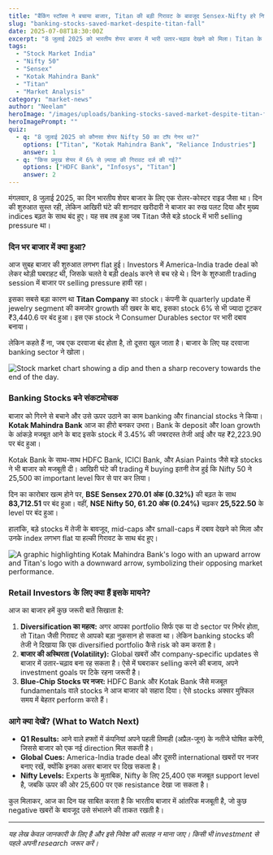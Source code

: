 ```yaml
---
title: "बैंकिंग स्टॉक्स ने बचाया बाजार, Titan की बड़ी गिरावट के बावजूद Sensex-Nifty हरे निशान में बंद"
slug: "banking-stocks-saved-market-despite-titan-fall"
date: 2025-07-08T18:30:00Z
excerpt: "8 जुलाई 2025 को भारतीय शेयर बाजार में भारी उतार-चढ़ाव देखने को मिला। Titan के stocks में बड़ी गिरावट के बावजूद, banking stocks, खासकर Kotak Mahindra Bank की शानदार तेजी ने बाजार को संभाला और Sensex-Nifty हरे निशान में बंद हुए।"
tags:
  - "Stock Market India"
  - "Nifty 50"
  - "Sensex"
  - "Kotak Mahindra Bank"
  - "Titan"
  - "Market Analysis"
category: "market-news"
author: "Neelam"
heroImage: "/images/uploads/banking-stocks-saved-market-despite-titan-fall/hero-image.jpg"
heroImagePrompt: ""
quiz:
  - q: "8 जुलाई 2025 को कौनसा शेयर Nifty 50 का टॉप गेनर था?"
    options: ["Titan", "Kotak Mahindra Bank", "Reliance Industries"]
    answer: 1
  - q: "किस प्रमुख शेयर में 6% से ज़्यादा की गिरावट दर्ज की गई?"
    options: ["HDFC Bank", "Infosys", "Titan"]
    answer: 2
---
```


मंगलवार, 8 जुलाई 2025, का दिन भारतीय शेयर बाजार के लिए एक रोलर-कोस्टर राइड जैसा था। दिन की शुरुआत सुस्त रही, लेकिन आखिरी घंटे की शानदार खरीदारी ने बाजार का रुख पलट दिया और मुख्य indices बढ़त के साथ बंद हुए। यह सब तब हुआ जब Titan जैसे बड़े stock में भारी selling pressure था।

### दिन भर बाजार में क्या हुआ?

आज सुबह बाजार की शुरुआत लगभग flat हुई। Investors में America-India trade deal को लेकर थोड़ी घबराहट थी, जिसके चलते वे बड़ी deals करने से बच रहे थे। दिन के शुरुआती trading session में बाजार पर selling pressure हावी रहा।

इसका सबसे बड़ा कारण था **Titan Company** का stock। कंपनी के quarterly update में jewelry segment की कमजोर growth की खबर के बाद, इसका stock 6% से भी ज्यादा टूटकर ₹3,440.6 पर बंद हुआ। इस एक stock ने Consumer Durables sector पर भारी दबाव बनाया।

लेकिन कहते हैं ना, जब एक दरवाजा बंद होता है, तो दूसरा खुल जाता है। बाजार के लिए यह दरवाजा banking sector ने खोला।

![Stock market chart showing a dip and then a sharp recovery towards the end of the day.](/images/uploads/banking-stocks-saved-market-despite-titan-fall/market-recovery-chart.png)

### Banking Stocks बने संकटमोचक

बाजार को गिरने से बचाने और उसे ऊपर उठाने का काम banking और financial stocks ने किया। **Kotak Mahindra Bank** आज का हीरो बनकर उभरा। Bank के deposit और loan growth के आंकड़े मजबूत आने के बाद इसके stock में 3.45% की जबरदस्त तेजी आई और यह ₹2,223.90 पर बंद हुआ।

Kotak Bank के साथ-साथ HDFC Bank, ICICI Bank, और Asian Paints जैसे बड़े stocks ने भी बाजार को मजबूती दी। आखिरी घंटे की trading में buying इतनी तेज हुई कि Nifty 50 ने 25,500 का important level फिर से पार कर लिया।

दिन का कारोबार खत्म होने पर, **BSE Sensex 270.01 अंक (0.32%)** की बढ़त के साथ **83,712.51** पर बंद हुआ। वहीं, **NSE Nifty 50, 61.20 अंक (0.24%)** चढ़कर **25,522.50** के level पर बंद हुआ।

हालांकि, बड़े stocks में तेजी के बावजूद, mid-caps और small-caps में दबाव देखने को मिला और उनके index लगभग flat या हल्की गिरावट के साथ बंद हुए।

![A graphic highlighting Kotak Mahindra Bank's logo with an upward arrow and Titan's logo with a downward arrow, symbolizing their opposing market performance.](/images/uploads/banking-stocks-saved-market-despite-titan-fall/stocks-in-focus.png)

### Retail Investors के लिए क्या हैं इसके मायने?

आज का बाजार हमें कुछ जरूरी बातें सिखाता है:

1.  **Diversification का महत्व:** अगर आपका portfolio सिर्फ एक या दो sector पर निर्भर होता, तो Titan जैसी गिरावट से आपको बड़ा नुकसान हो सकता था। लेकिन banking stocks की तेजी ने दिखाया कि एक diversified portfolio कैसे risk को कम करता है।
2.  **बाजार की अस्थिरता (Volatility):** Global खबरों और company-specific updates से बाजार में उतार-चढ़ाव बना रह सकता है। ऐसे में घबराकर selling करने की बजाय, अपने investment goals पर टिके रहना जरूरी है।
3.  **Blue-Chip Stocks पर नजर:** HDFC Bank और Kotak Bank जैसे मजबूत fundamentals वाले stocks ने आज बाजार को सहारा दिया। ऐसे stocks अक्सर मुश्किल समय में बेहतर perform करते हैं।

### आगे क्या देखें? (What to Watch Next)

*   **Q1 Results:** आने वाले हफ्तों में कंपनियां अपने पहली तिमाही (अप्रैल-जून) के नतीजे घोषित करेंगी, जिससे बाजार को एक नई direction मिल सकती है।
*   **Global Cues:** America-India trade deal और दूसरी international खबरों पर नजर बनाए रखें, क्योंकि इनका असर बाजार पर दिख सकता है।
*   **Nifty Levels:** Experts के मुताबिक, Nifty के लिए 25,400 एक मजबूत support level है, जबकि ऊपर की ओर 25,600 पर एक resistance देखा जा सकता है।

कुल मिलाकर, आज का दिन यह साबित करता है कि भारतीय बाजार में आंतरिक मजबूती है, जो कुछ negative खबरों के बावजूद उसे संभालने की ताकत रखती है।

---
*यह लेख केवल जानकारी के लिए है और इसे निवेश की सलाह न माना जाए। किसी भी investment से पहले अपनी research जरूर करें।*